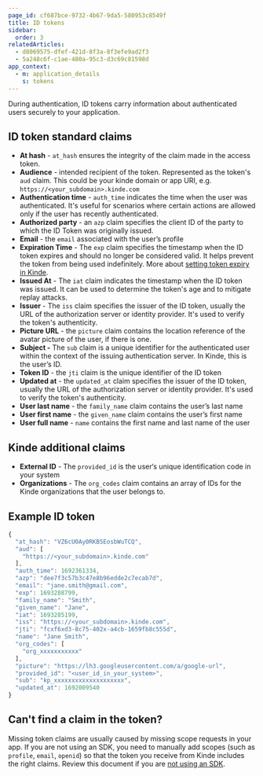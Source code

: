 ```yaml
---
page_id: cf687bce-9732-4b67-9da5-580953c8549f
title: ID tokens
sidebar:
  order: 3
relatedArticles:
  - d8069575-dfef-421d-8f3a-8f3efe9ad2f3
  - 5a248c6f-c1ae-480a-95c3-d3c69c81598d
app_context:
  - m: application_details
    s: tokens
---
```


During authentication, ID tokens carry information about authenticated users securely to your application.

## ID token standard claims

- **At hash** - `at_hash` ensures the integrity of the claim made in the access token.
- **Audience** - intended recipient of the token. Represented as the token's `aud` claim. This could be your kinde domain or app URI, e.g. `https://<your_subdomain>.kinde.com`
- **Authentication time** - `auth_time` indicates the time when the user was authenticated. It's useful for scenarios where certain actions are allowed only if the user has recently authenticated.
- **Authorized party** - an `azp` claim specifies the client ID of the party to which the ID Token was originally issued.
- **Email** - the `email` associated with the user’s profile
- **Expiration Time** - The `exp` claim specifies the timestamp when the ID token expires and should no longer be considered valid. It helps prevent the token from being used indefinitely. More about [setting token expiry in Kinde](/build/tokens/configure-tokens/).
- **Issued At** - The `iat` claim indicates the timestamp when the ID token was issued. It can be used to determine the token's age and to mitigate replay attacks.
- **Issuer** - The `iss` claim specifies the issuer of the ID token, usually the URL of the authorization server or identity provider. It's used to verify the token's authenticity.
- **Picture URL** - the `picture` claim contains the location reference of the avatar picture of the user, if there is one.
- **Subject -** The `sub` claim is a unique identifier for the authenticated user within the context of the issuing authentication server. In Kinde, this is the user’s ID.
- **Token ID** - the `jti` claim is the unique identifier of the ID token
- **Updated at** - the `updated_at` claim specifies the issuer of the ID token, usually the URL of the authorization server or identity provider. It's used to verify the token's authenticity.
- **User last name** - the `family_name` claim contains the user’s last name
- **User first name** - the `given_name` claim contains the user’s first name
- **User full name** - `name` contains the first name and last name of the user

## Kinde additional claims

- **External ID** - The `provided_id` is the user‘s unique identification code in your system
- **Organizations** - The `org_codes` claim contains an array of IDs for the Kinde organizations that the user belongs to.

## Example ID token

```jsx
{
  "at_hash": "VZ6cU0Ay0RKB5EosbWuTCQ",
  "aud": [
    "https://<your_subdomain>.kinde.com"
  ],
  "auth_time": 1692361334,
  "azp": "dee7f3c57b3c47e8b96edde2c7ecab7d",
  "email": "jane.smith@gmail.com",
  "exp": 1693288799,
  "family_name": "Smith",
  "given_name": "Jane",
  "iat": 1693285199,
  "iss": "https://<your_subdomain>.kinde.com",
  "jti": "fcxf6xd3-8c75-402x-a4cb-1659fb8c555d",
  "name": "Jane Smith",
  "org_codes": [
    "org_xxxxxxxxxxx"
  ],
  "picture": "https://lh3.googleusercontent.com/a/google-url",
  "provided_id": "<user_id_in_your_system>",
  "sub": "kp_xxxxxxxxxxxxxxxxxxxx",
  "updated_at": 1692009540
}
```

## Can't find a claim in the token?

Missing token claims are usually caused by missing scope requests in your app. If you are not using an SDK, you need to manually add scopes (such as `profile`, `email`, `openid`) so that the token you receive from Kinde includes the right claims. Review this document if you are [not using an SDK](/developer-tools/about/using-kinde-without-an-sdk/).

